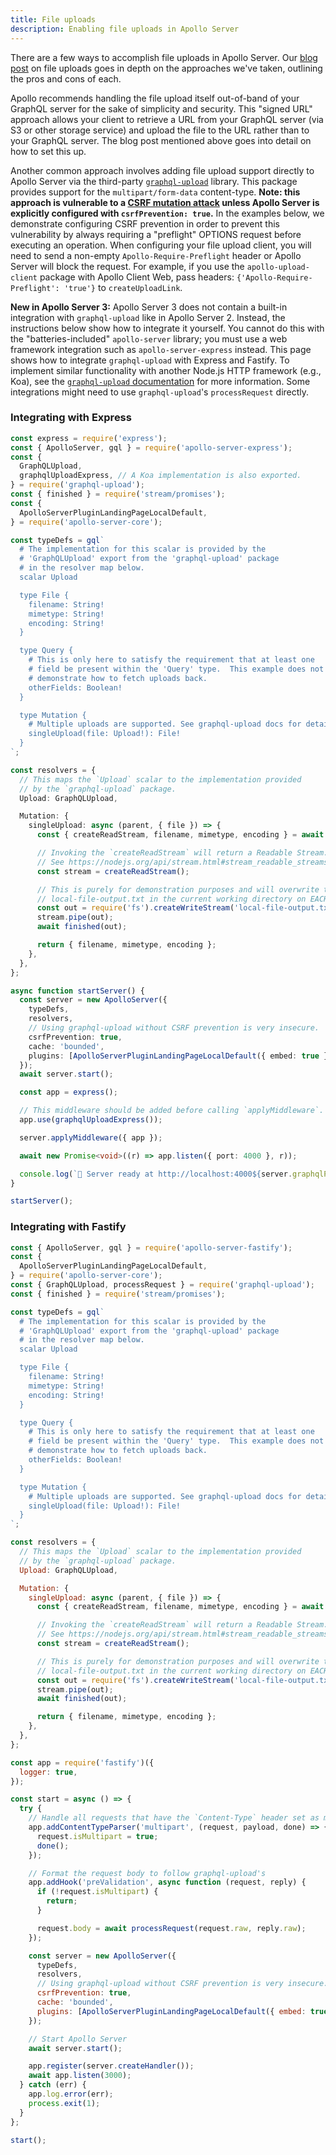 ```yaml
---
title: File uploads
description: Enabling file uploads in Apollo Server
---
```


There are a few ways to accomplish file uploads in Apollo Server. Our [blog post](https://www.apollographql.com/blog/backend/file-uploads/file-upload-best-practices/) on file uploads goes in depth on the approaches we've taken, outlining the pros and cons of each.

Apollo recommends handling the file upload itself out-of-band of your GraphQL server for the sake of simplicity and security. This "signed URL" approach allows your client to retrieve a URL from your GraphQL server (via S3 or other storage service) and upload the file to the URL rather than to your GraphQL server. The blog post mentioned above goes into detail on how to set this up.

Another common approach involves adding file upload support directly to Apollo Server via the third-party [`graphql-upload`](https://npm.im/graphql-upload) library. This package provides support for the `multipart/form-data` content-type. **Note: this approach is vulnerable to a [CSRF mutation attack](https://github.com/apollographql/apollo-server/security/advisories/GHSA-2p3c-p3qw-69r4) unless Apollo Server is explicitly configured with `csrfPrevention: true`.** In the examples below, we demonstrate configuring CSRF prevention in order to prevent this vulnerability by always requiring a "preflight" OPTIONS request before executing an operation. When configuring your file upload client, you will need to send a non-empty `Apollo-Require-Preflight` header or Apollo Server will block the request. For example, if you use the `apollo-upload-client` package with Apollo Client Web, pass headers: `{'Apollo-Require-Preflight': 'true'}` to `createUploadLink`.

**New in Apollo Server 3:** Apollo Server 3 does not contain a built-in integration with `graphql-upload` like in Apollo Server 2. Instead, the instructions below show how to integrate it yourself. You cannot do this with the "batteries-included" `apollo-server` library; you must use a web framework integration such as `apollo-server-express` instead. This page shows how to integrate `graphql-upload` with Express and Fastify. To implement similar functionality with another Node.js HTTP framework (e.g., Koa), see the [`graphql-upload` documentation](https://github.com/jaydenseric/graphql-upload) for more information. Some integrations might need to use `graphql-upload`'s `processRequest` directly.

### Integrating with Express

<MultiCodeBlock>

```ts title="index.ts"
const express = require('express');
const { ApolloServer, gql } = require('apollo-server-express');
const {
  GraphQLUpload,
  graphqlUploadExpress, // A Koa implementation is also exported.
} = require('graphql-upload');
const { finished } = require('stream/promises');
const {
  ApolloServerPluginLandingPageLocalDefault,
} = require('apollo-server-core');

const typeDefs = gql`
  # The implementation for this scalar is provided by the
  # 'GraphQLUpload' export from the 'graphql-upload' package
  # in the resolver map below.
  scalar Upload

  type File {
    filename: String!
    mimetype: String!
    encoding: String!
  }

  type Query {
    # This is only here to satisfy the requirement that at least one
    # field be present within the 'Query' type.  This example does not
    # demonstrate how to fetch uploads back.
    otherFields: Boolean!
  }

  type Mutation {
    # Multiple uploads are supported. See graphql-upload docs for details.
    singleUpload(file: Upload!): File!
  }
`;

const resolvers = {
  // This maps the `Upload` scalar to the implementation provided
  // by the `graphql-upload` package.
  Upload: GraphQLUpload,

  Mutation: {
    singleUpload: async (parent, { file }) => {
      const { createReadStream, filename, mimetype, encoding } = await file;

      // Invoking the `createReadStream` will return a Readable Stream.
      // See https://nodejs.org/api/stream.html#stream_readable_streams
      const stream = createReadStream();

      // This is purely for demonstration purposes and will overwrite the
      // local-file-output.txt in the current working directory on EACH upload.
      const out = require('fs').createWriteStream('local-file-output.txt');
      stream.pipe(out);
      await finished(out);

      return { filename, mimetype, encoding };
    },
  },
};

async function startServer() {
  const server = new ApolloServer({
    typeDefs,
    resolvers,
    // Using graphql-upload without CSRF prevention is very insecure.
    csrfPrevention: true,
    cache: 'bounded',
    plugins: [ApolloServerPluginLandingPageLocalDefault({ embed: true })],
  });
  await server.start();

  const app = express();

  // This middleware should be added before calling `applyMiddleware`.
  app.use(graphqlUploadExpress());

  server.applyMiddleware({ app });

  await new Promise<void>((r) => app.listen({ port: 4000 }, r));

  console.log(`🚀 Server ready at http://localhost:4000${server.graphqlPath}`);
}

startServer();
```

</MultiCodeBlock>

### Integrating with Fastify

```js
const { ApolloServer, gql } = require('apollo-server-fastify');
const {
  ApolloServerPluginLandingPageLocalDefault,
} = require('apollo-server-core');
const { GraphQLUpload, processRequest } = require('graphql-upload');
const { finished } = require('stream/promises');

const typeDefs = gql`
  # The implementation for this scalar is provided by the
  # 'GraphQLUpload' export from the 'graphql-upload' package
  # in the resolver map below.
  scalar Upload

  type File {
    filename: String!
    mimetype: String!
    encoding: String!
  }

  type Query {
    # This is only here to satisfy the requirement that at least one
    # field be present within the 'Query' type.  This example does not
    # demonstrate how to fetch uploads back.
    otherFields: Boolean!
  }

  type Mutation {
    # Multiple uploads are supported. See graphql-upload docs for details.
    singleUpload(file: Upload!): File!
  }
`;

const resolvers = {
  // This maps the `Upload` scalar to the implementation provided
  // by the `graphql-upload` package.
  Upload: GraphQLUpload,

  Mutation: {
    singleUpload: async (parent, { file }) => {
      const { createReadStream, filename, mimetype, encoding } = await file;

      // Invoking the `createReadStream` will return a Readable Stream.
      // See https://nodejs.org/api/stream.html#stream_readable_streams
      const stream = createReadStream();

      // This is purely for demonstration purposes and will overwrite the
      // local-file-output.txt in the current working directory on EACH upload.
      const out = require('fs').createWriteStream('local-file-output.txt');
      stream.pipe(out);
      await finished(out);

      return { filename, mimetype, encoding };
    },
  },
};

const app = require('fastify')({
  logger: true,
});

const start = async () => {
  try {
    // Handle all requests that have the `Content-Type` header set as multipart
    app.addContentTypeParser('multipart', (request, payload, done) => {
      request.isMultipart = true;
      done();
    });

    // Format the request body to follow graphql-upload's
    app.addHook('preValidation', async function (request, reply) {
      if (!request.isMultipart) {
        return;
      }

      request.body = await processRequest(request.raw, reply.raw);
    });

    const server = new ApolloServer({
      typeDefs,
      resolvers,
      // Using graphql-upload without CSRF prevention is very insecure.
      csrfPrevention: true,
      cache: 'bounded',
      plugins: [ApolloServerPluginLandingPageLocalDefault({ embed: true })],
    });

    // Start Apollo Server
    await server.start();

    app.register(server.createHandler());
    await app.listen(3000);
  } catch (err) {
    app.log.error(err);
    process.exit(1);
  }
};

start();
```
